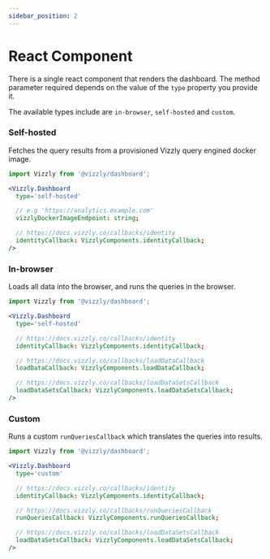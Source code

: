 ```yaml
---
sidebar_position: 2
---
```


# React Component

There is a single react component that renders the dashboard. The method parameter required depends on the value of the `type` property you provide it.

The available types include are `in-browser`, `self-hosted` and `custom`.

### Self-hosted
Fetches the query results from a provisioned Vizzly query engined docker image.

```jsx
import Vizzly from '@vizzly/dashboard';

<Vizzly.Dashboard
  type='self-hosted'

  // e.g 'https://analytics.example.com'
  vizzlyDockerImageEndpoint: string;

  // https://docs.vizzly.co/callbacks/identity
  identityCallback: VizzlyComponents.identityCallback;
/>
```

### In-browser
Loads all data into the browser, and runs the queries in the browser.

```jsx
import Vizzly from '@vizzly/dashboard';

<Vizzly.Dashboard
  type='self-hosted'

  // https://docs.vizzly.co/callbacks/identity
  identityCallback: VizzlyComponents.identityCallback;

  // https://docs.vizzly.co/callbacks/loadDataCallback
  loadDataCallback: VizzlyComponents.loadDataCallback;

  // https://docs.vizzly.co/callbacks/loadDataSetsCallback
  loadDataSetsCallback: VizzlyComponents.loadDataSetsCallback;
/>
```


### Custom
Runs a custom `runQueriesCallback` which translates the queries into results.

```jsx
import Vizzly from '@vizzly/dashboard';

<Vizzly.Dashboard
  type='custom'

  // https://docs.vizzly.co/callbacks/identity
  identityCallback: VizzlyComponents.identityCallback;

  // https://docs.vizzly.co/callbacks/runQueriesCallback
  runQueriesCallback: VizzlyComponents.runQueriesCallback;

  // https://docs.vizzly.co/callbacks/loadDataSetsCallback
  loadDataSetsCallback: VizzlyComponents.loadDataSetsCallback;
/>
```